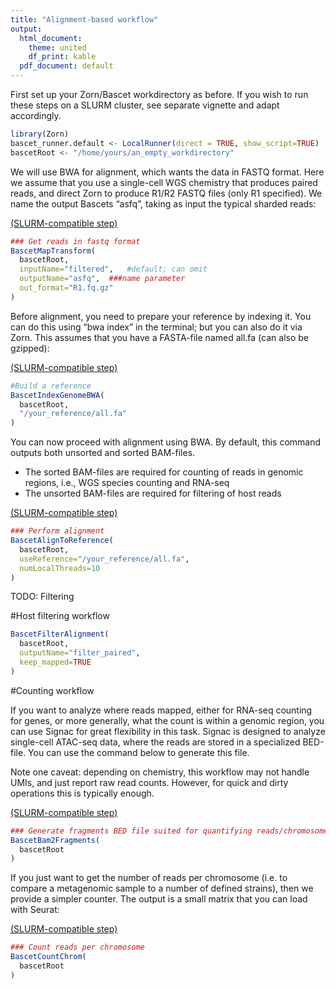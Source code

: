 ```yaml
---
title: "Alignment-based workflow"
output:
  html_document:
    theme: united
    df_print: kable
  pdf_document: default
---
```




First set up your Zorn/Bascet workdirectory as before. If you wish to run
these steps on a SLURM cluster, see separate vignette and adapt accordingly.

```r
library(Zorn)
bascet_runner.default <- LocalRunner(direct = TRUE, show_script=TRUE)
bascetRoot <- "/home/yours/an_empty_workdirectory"
```

We will use BWA for alignment, which wants the data in FASTQ format. Here we assume that you use a single-cell
WGS chemistry that produces paired reads, and direct Zorn to produce R1/R2 FASTQ files (only R1 specified).
We name the output Bascets "asfq", taking as input the typical sharded reads:

[(SLURM-compatible step)](slurm.html)

```r
### Get reads in fastq format
BascetMapTransform(
  bascetRoot,
  inputName="filtered",   #default; can omit
  outputName="asfq",  ###name parameter
  out_format="R1.fq.gz"
)
```



Before alignment, you need to prepare your reference by indexing it.
You can do this using "bwa index" in the terminal; but you can also do
it via Zorn. This assumes that you have a FASTA-file named all.fa
(can also be gzipped):

[(SLURM-compatible step)](slurm.html)

```r
#Build a reference
BascetIndexGenomeBWA(
  bascetRoot,
  "/your_reference/all.fa"
)
```





You can now proceed with alignment using BWA. By default, this command
outputs both unsorted and sorted BAM-files.

* The sorted BAM-files are required for counting of reads in genomic regions, i.e., WGS species counting and RNA-seq
* The unsorted BAM-files are required for filtering of host reads

[(SLURM-compatible step)](slurm.html)

```r
### Perform alignment
BascetAlignToReference(
  bascetRoot,
  useReference="/your_reference/all.fa",
  numLocalThreads=10
)
```


TODO: Filtering


#Host filtering workflow 


```r
BascetFilterAlignment(
  bascetRoot,
  outputName="filter_paired",
  keep_mapped=TRUE
)
```






#Counting workflow


If you want to analyze where reads mapped, either for RNA-seq counting for genes,
or more generally, what the count is within a genomic region, you can use Signac
for great flexibility in this task. Signac is designed to analyze
single-cell ATAC-seq data, where the reads are stored in a specialized BED-file.
You can use the command below to generate this file.

Note one caveat: depending on chemistry, this workflow may not handle UMIs,
and just report raw read counts. However, for quick and dirty operations
this is typically enough.

[(SLURM-compatible step)](slurm.html)

```r
### Generate fragments BED file suited for quantifying reads/chromosome using Signac later 
BascetBam2Fragments(
  bascetRoot
)
```



If you just want to get the number of reads per chromosome (i.e. to compare a metagenomic sample to a number of defined strains),
then we provide a simpler counter. The output is a small matrix that you can load with Seurat:

[(SLURM-compatible step)](slurm.html)

```r
### Count reads per chromosome
BascetCountChrom(
  bascetRoot
)
```


